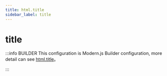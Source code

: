 ```yaml
---
title: html.title
sidebar_label: title
---
```

# title

:::info BUILDER
This configuration is Modern.js Builder configuration, more detail can see [html.title](https://modernjs.dev/builder/en/api/config-html.html#html-title)。

:::


<Main />
